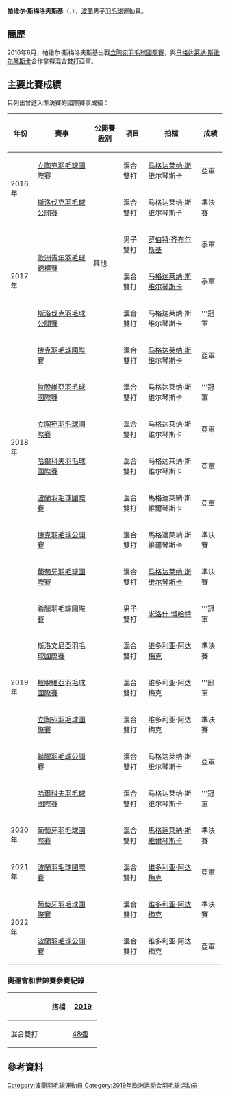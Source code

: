 {{noteTA|G1=Badminton}}
{{Infobox 羽球選手
| playername              = 帕维尔·斯梅洛夫斯基<br />{{lang|pl|Paweł Śmiłowski}}
| image                   = 
| size                    = 
| caption                 = 
| birth_name              = 
| date_of_birth           = {{birth_date_and_age|1998|8|26}}
| place_of_birth          = 
| height                  = 
| weight                  = 
| event                   = 男子單打、男子雙打、混合雙打
| country                 = {{POL}}
| years_started           =
| handedness              = 
| coach                   = 
| highest_ranking         = 第187位<br/>（混雙-[[马格达莱纳·斯维尔琴斯卡|斯维尔琴斯卡]]）
| date_of_highest_ranking = 2016年9月29日 <ref name="ranking">{{en}}[http://bwfcontent.tournamentsoftware.com/ranking/player.aspx?id=12463&player=409598 BWF World Ranking - Ranking of Pawel SMILOWSKI (85532)]</ref>
| current_ranking         = 第1330位（男單）<br/>第340位（男雙-[[Aleksander_Jablonski|Jablonski]]）<br/>第207位<br/>（混雙-[[马格达莱纳·斯维尔琴斯卡|斯维尔琴斯卡]]）
| date_of_current_ranking = 2016年12月8日<ref>{{en}}[http://bwfcontent.tournamentsoftware.com/ranking/category.aspx?id=12404&category=472 BWF World Ranking - BWF世界排名榜 (12/8/2016) - Men's singles] {{Wayback|url=http://bwfcontent.tournamentsoftware.com/ranking/category.aspx?id=12404&category=472 |date=20181001132822 }}</ref><ref>{{en}}[http://bwfcontent.tournamentsoftware.com/ranking/category.aspx?id=12404&category=474 BWF World Ranking - BWF世界排名榜 (12/8/2016) - Men's doubles] {{Wayback|url=http://bwfcontent.tournamentsoftware.com/ranking/category.aspx?id=12404&category=474 |date=20181001122904 }}</ref><ref>{{en}}[http://bwfcontent.tournamentsoftware.com/ranking/category.aspx?id=12404&category=476 BWF World Ranking - BWF世界排名榜 (12/8/2016) - Mixed doubles] {{Wayback|url=http://bwfcontent.tournamentsoftware.com/ranking/category.aspx?id=12404&category=476 |date=20181001122220 }}</ref>
| played                  = 26勝–22負（男單）<br/>90勝–37負（男雙）<br/>93勝–30負（混雙）
| titles                  = 
| bwf_profile             = 2BAEFA07-90A3-4226-9769-BCDD73351E32
| bwf_id                  = 85532
| updated                 = 2016年12月9日
}}
{{MedalTableTop}}
{{MedalSport | 男子[[羽毛球|羽毛球]]}}
{{MedalCountry | {{POL}}}}
{{MedalCompetition | [[歐洲青年羽毛球錦標賽|歐洲青年羽毛球錦標賽]]}}
{{MedalBronze| [[2017年歐洲青年羽毛球錦標賽|2017年 米盧斯]] | 男子雙打 }}
{{MedalBronze| [[2017年歐洲青年羽毛球錦標賽|2017年 米盧斯]] | 混合雙打 }}
{{MedalBottom}}
'''帕维尔·斯梅洛夫斯基'''（{{lang-pl|'''Paweł Śmiłowski'''}}，{{bd|1998年|8月26日||}}），[[波蘭|波蘭]]男子[[羽毛球|羽毛球]]運動員。

== 簡歷 ==
2016年6月，帕维尔·斯梅洛夫斯基出戰[[2016年立陶宛羽毛球國際賽|立陶宛羽毛球國際賽]]，與[[马格达莱纳·斯维尔琴斯卡|马格达莱纳·斯维尔琴斯卡]]合作拿得混合雙打亞軍。

==主要比賽成績==
只列出曾進入準決賽的國際賽事成績：
{| class=wikitable style="text-align:center; font-size:small;" 
!width="50"|年份
!width="180"|賽事
!width="80"|公開賽級別
!width="60"|項目
!width="170"|拍檔
!width="50"|成績
|-
!rowspan="2"|2016年
|[[2016年立陶宛羽毛球國際賽|立陶宛羽毛球國際賽]]
|{{BWFFS}}
|混合雙打
|[[马格达莱纳·斯维尔琴斯卡|马格达莱纳·斯维尔琴斯卡]]
|bgcolor="silver"|亞軍
|-
|[[2016年斯洛伐克羽毛球公開賽|斯洛伐克羽毛球公開賽]]
|{{BWFFS}}
|混合雙打
|马格达莱纳·斯维尔琴斯卡
|bgcolor="#b8860b"|準決賽
|-
!rowspan="3"|2017年
|rowspan="2"|[[2017年歐洲青年羽毛球錦標賽|歐洲青年羽毛球錦標賽]]
|rowspan="2"|其他
|男子雙打
|[[罗伯特·齐布尔斯基|罗伯特·齐布尔斯基]]
|bgcolor="#b8860b"|季軍
|-
|混合雙打
|[[马格达莱纳·斯维尔琴斯卡|马格达莱纳·斯维尔琴斯卡]]
|bgcolor="#b8860b"|季軍
|-
|[[2017年斯洛伐克羽毛球公開賽|斯洛伐克羽毛球公開賽]]
|{{BWFFS}}
|混合雙打
|马格达莱纳·斯维尔琴斯卡
|bgcolor="gold"|'''冠軍
|-
!rowspan="6"|2018年
|[[2018年捷克羽毛球國際賽|捷克羽毛球國際賽]]
|{{BWFIS}}
|混合雙打
|[[马格达莱纳·斯维尔琴斯卡|马格达莱纳·斯维尔琴斯卡]]
|bgcolor="silver"|亞軍
|-
|[[2018年拉脫維亞羽毛球國際賽|拉脫維亞羽毛球國際賽]]
|{{BWFFS}}
|混合雙打
|马格达莱纳·斯维尔琴斯卡
|bgcolor="gold"|'''冠軍
|-
|[[2018年立陶宛羽毛球國際賽|立陶宛羽毛球國際賽]]
|{{BWFFS}}
|混合雙打
|马格达莱纳·斯维尔琴斯卡
|bgcolor="silver"|亞軍
|-
|[[2018年哈爾科夫羽毛球國際賽|哈爾科夫羽毛球國際賽]]
|{{BWFIC}}
|混合雙打
|马格达莱纳·斯维尔琴斯卡
|bgcolor="silver"|亞軍
|-
|[[2018年波蘭羽毛球國際賽|波蘭羽毛球國際賽]]
|{{BWFIS}}
|混合雙打
|馬格達萊納·斯維爾琴斯卡
|bgcolor="silver"|亞軍
|-
|[[2018年捷克羽毛球公開賽|捷克羽毛球公開賽]]
|{{BWFIC}}
|混合雙打
|馬格達萊納·斯維爾琴斯卡
|bgcolor="#b8860b"|準決賽
|-
!rowspan="7"|2019年
|[[2019年葡萄牙羽毛球國際賽|葡萄牙羽毛球國際賽]]
|{{BWFIS}}
|混合雙打
|[[马格达莱纳·斯维尔琴斯卡|马格达莱纳·斯维尔琴斯卡]]
|bgcolor="#b8860b"|準決賽
|-
|[[2019年希臘羽毛球國際賽|希臘羽毛球國際賽]]
|{{BWFFS}}
|男子雙打
|[[米洛什·博哈特|米洛什·博哈特]]
|bgcolor="gold"|'''冠軍
|-
|[[2019年斯洛文尼亞羽毛球國際賽|斯洛文尼亞羽毛球國際賽]]
|{{BWFIS}}
|混合雙打
|[[维多利亚·阿达梅克|维多利亚·阿达梅克]]
|bgcolor="#b8860b"|準決賽
|-
|[[2019年拉脫維亞羽毛球國際賽|拉脫維亞羽毛球國際賽]]
|{{BWFFS}}
|混合雙打
|维多利亚·阿达梅克
|bgcolor="gold"|'''冠軍
|-
|[[2019年立陶宛羽毛球國際賽|立陶宛羽毛球國際賽]]
|{{BWFFS}}
|混合雙打
|维多利亚·阿达梅克
|bgcolor="#b8860b"|準決賽
|-
|[[2019年希臘羽毛球公開賽|希臘羽毛球公開賽]]
|{{BWFIS}}
|混合雙打
|马格达莱纳·斯维尔琴斯卡
|bgcolor="silver"|亞軍
|-
|[[2019年哈爾科夫羽毛球國際賽|哈爾科夫羽毛球國際賽]]
|{{BWFIC}}
|混合雙打
|马格达莱纳·斯维尔琴斯卡
|bgcolor="gold"|'''冠軍
|-
!rowspan="1"|2020年
|[[2020年葡萄牙羽毛球國際賽|葡萄牙羽毛球國際賽]]
|{{BWFIS}}
|混合雙打
|[[馬格達萊納·斯維爾琴斯卡|馬格達萊納·斯維爾琴斯卡]]
|bgcolor="#b8860b"|準決賽
|-
!rowspan="1"|2021年
|[[2021年波蘭羽毛球國際賽|波蘭羽毛球國際賽]]
|{{BWFIS}}
|混合雙打
|[[维多利亚·阿达梅克|维多利亚·阿达梅克]]
|bgcolor="silver"|亞軍
|-
!rowspan="2"|2022年
|[[2022年葡萄牙羽毛球國際賽|葡萄牙羽毛球國際賽]]
|{{BWFIS}}
|混合雙打
|[[维多利亚·阿达梅克|维多利亚·阿达梅克]]
|bgcolor="#b8860b"|準決賽
|-
|[[2022年波蘭羽毛球公開賽|波蘭羽毛球公開賽]]
|{{BWFIC}}
|混合雙打
|维多利亚·阿达梅克
|bgcolor="silver"|亞軍
|}
{{BWF賽事級別索引}}

===奧運會和世錦賽參賽紀錄===
{| class=wikitable style="text-align:center; font-size:small;" 
!
!搭檔
!width="50"|[[2019年世界羽毛球錦標賽|2019]]
|-
!width="80"|混合雙打
|align="left"|{{nowrap|[[馬格達萊納·斯維爾琴斯卡|馬格達萊納·斯維爾琴斯卡]]}}
|[[2019年世界羽毛球錦標賽混合雙打項目|48強]]
|}

== 參考資料 ==
{{Reflist}}

{{DEFAULTSORT:Śmiłowski, Paweł}}
[[Category:波蘭羽毛球運動員|Category:波蘭羽毛球運動員]]
[[Category:2019年欧洲运动会羽毛球运动员|Category:2019年欧洲运动会羽毛球运动员]]